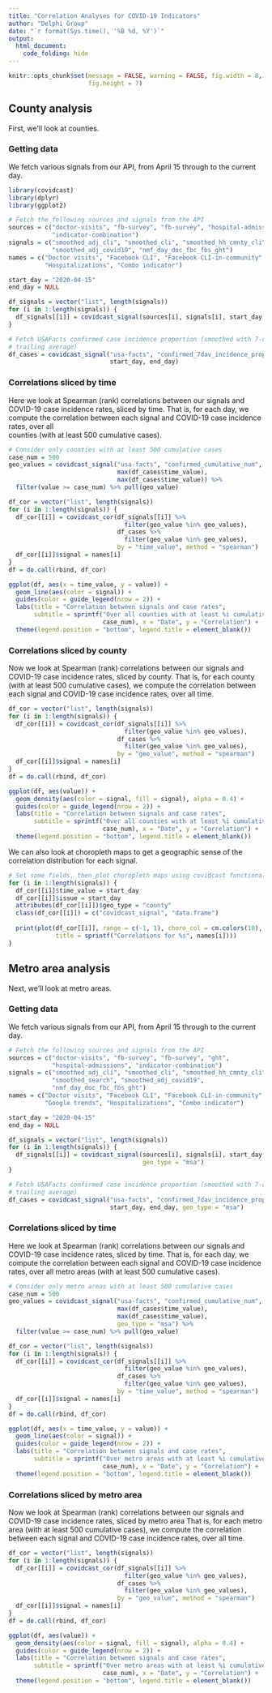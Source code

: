 ```yaml
---
title: "Correlation Analyses for COVID-19 Indicators"
author: "Delphi Group"
date: "`r format(Sys.time(), '%B %d, %Y')`"
output:
  html_document:
    code_folding: hide
---
```


```r
knitr::opts_chunk$set(message = FALSE, warning = FALSE, fig.width = 8, 
                      fig.height = 7)
```

## County analysis

First, we'll look at counties. 

### Getting data 

We fetch various signals from our API, from April 15 through to the current day.

```r
library(covidcast)
library(dplyr)
library(ggplot2)

# Fetch the following sources and signals from the API 
sources = c("doctor-visits", "fb-survey", "fb-survey", "hospital-admissions", 
            "indicator-combination")
signals = c("smoothed_adj_cli", "smoothed_cli", "smoothed_hh_cmnty_cli", 
            "smoothed_adj_covid19", "nmf_day_doc_fbc_fbs_ght")
names = c("Doctor visits", "Facebook CLI", "Facebook CLI-in-community", 
          "Hospitalizations", "Combo indicator")

start_day = "2020-04-15"
end_day = NULL

df_signals = vector("list", length(signals))
for (i in 1:length(signals)) {
  df_signals[[i]] = covidcast_signal(sources[i], signals[i], start_day, end_day)
}

# Fetch USAFacts confirmed case incidence proportion (smoothed with 7-day 
# trailing average)
df_cases = covidcast_signal("usa-facts", "confirmed_7dav_incidence_prop",
                            start_day, end_day)
```

### Correlations sliced by time

Here we look at Spearman (rank) correlations between our signals and COVID-19
case incidence rates, sliced by time. That is, for each day, we compute the 
correlation between each signal and COVID-19 case incidence rates, over all  
counties (with at least 500 cumulative cases). 

```r
# Consider only counties with at least 500 cumulative cases
case_num = 500
geo_values = covidcast_signal("usa-facts", "confirmed_cumulative_num",
                              max(df_cases$time_value), 
                              max(df_cases$time_value)) %>%
  filter(value >= case_num) %>% pull(geo_value)

df_cor = vector("list", length(signals))
for (i in 1:length(signals)) {
  df_cor[[i]] = covidcast_cor(df_signals[[i]] %>% 
                                filter(geo_value %in% geo_values), 
                              df_cases %>% 
                                filter(geo_value %in% geo_values), 
                              by = "time_value", method = "spearman")
  df_cor[[i]]$signal = names[i]
}
df = do.call(rbind, df_cor)

ggplot(df, aes(x = time_value, y = value)) +
  geom_line(aes(color = signal)) +
  guides(color = guide_legend(nrow = 2)) +
  labs(title = "Correlation between signals and case rates",
       subtitle = sprintf("Over all counties with at least %i cumulative cases",
                          case_num), x = "Date", y = "Correlation") +
  theme(legend.position = "bottom", legend.title = element_blank())
```

### Correlations sliced by county

Now we look at Spearman (rank) correlations between our signals and COVID-19
case incidence rates, sliced by county. That is, for each county (with at least
500 cumulative cases), we compute the correlation between each signal and 
COVID-19 case incidence rates, over all time.

```r
df_cor = vector("list", length(signals))
for (i in 1:length(signals)) {
  df_cor[[i]] = covidcast_cor(df_signals[[i]] %>% 
                                filter(geo_value %in% geo_values), 
                              df_cases %>% 
                                filter(geo_value %in% geo_values), 
                              by = "geo_value", method = "spearman")
  df_cor[[i]]$signal = names[i]
}
df = do.call(rbind, df_cor)

ggplot(df, aes(value)) +
  geom_density(aes(color = signal, fill = signal), alpha = 0.4) +
  guides(color = guide_legend(nrow = 2)) +
  labs(title = "Correlation between signals and case rates",
       subtitle = sprintf("Over all counties with at least %i cumulative cases",
                          case_num), x = "Date", y = "Correlation") +
  theme(legend.position = "bottom", legend.title = element_blank())
```

We can also look at choropleth maps to get a geographic sense of the correlation
distribution for each signal.

```r
# Set some fields, then plot choropleth maps using covidcast functionality
for (i in 1:length(signals)) {
  df_cor[[i]]$time_value = start_day
  df_cor[[i]]$issue = start_day
  attributes(df_cor[[i]])$geo_type = "county"
  class(df_cor[[i]]) = c("covidcast_signal", "data.frame")
  
  print(plot(df_cor[[i]], range = c(-1, 1), choro_col = cm.colors(10),
             title = sprintf("Correlations for %s", names[i])))
}
```

## Metro area analysis

Next, we'll look at metro areas. 

### Getting data 

We fetch various signals from our API, from April 15 through to the current day.

```r
# Fetch the following sources and signals from the API 
sources = c("doctor-visits", "fb-survey", "fb-survey", "ght",
            "hospital-admissions", "indicator-combination")
signals = c("smoothed_adj_cli", "smoothed_cli", "smoothed_hh_cmnty_cli", 
            "smoothed_search", "smoothed_adj_covid19", 
            "nmf_day_doc_fbc_fbs_ght")
names = c("Doctor visits", "Facebook CLI", "Facebook CLI-in-community", 
          "Google trends", "Hospitalizations", "Combo indicator")

start_day = "2020-04-15"
end_day = NULL

df_signals = vector("list", length(signals))
for (i in 1:length(signals)) {
  df_signals[[i]] = covidcast_signal(sources[i], signals[i], start_day, end_day,
                                     geo_type = "msa")
}

# Fetch USAFacts confirmed case incidence proportion (smoothed with 7-day
# trailing average)
df_cases = covidcast_signal("usa-facts", "confirmed_7dav_incidence_prop",
                            start_day, end_day, geo_type = "msa")
```

### Correlations sliced by time

Here we look at Spearman (rank) correlations between our signals and COVID-19
case incidence rates, sliced by time. That is, for each day, we compute the 
correlation between each signal and COVID-19 case incidence rates, over all 
metro areas (with at least 500 cumulative cases). 

```r
# Consider only metro areas with at least 500 cumulative cases
case_num = 500
geo_values = covidcast_signal("usa-facts", "confirmed_cumulative_num",
                              max(df_cases$time_value), 
                              max(df_cases$time_value), 
                              geo_type = "msa") %>%
  filter(value >= case_num) %>% pull(geo_value)

df_cor = vector("list", length(signals))
for (i in 1:length(signals)) {
  df_cor[[i]] = covidcast_cor(df_signals[[i]] %>% 
                                filter(geo_value %in% geo_values), 
                              df_cases %>% 
                                filter(geo_value %in% geo_values), 
                              by = "time_value", method = "spearman")
  df_cor[[i]]$signal = names[i]
}
df = do.call(rbind, df_cor)

ggplot(df, aes(x = time_value, y = value)) +
  geom_line(aes(color = signal)) +
  guides(color = guide_legend(nrow = 2)) +
  labs(title = "Correlation between signals and case rates",
       subtitle = sprintf("Over metro areas with at least %i cumulative cases",
                          case_num), x = "Date", y = "Correlation") +
  theme(legend.position = "bottom", legend.title = element_blank())
```

### Correlations sliced by metro area

Now we look at Spearman (rank) correlations between our signals and COVID-19
case incidence rates, sliced by metro area That is, for each metro area (with at 
least 500 cumulative cases), we compute the correlation between each signal and 
COVID-19 case incidence rates, over all time.

```r
df_cor = vector("list", length(signals))
for (i in 1:length(signals)) {
  df_cor[[i]] = covidcast_cor(df_signals[[i]] %>% 
                                filter(geo_value %in% geo_values), 
                              df_cases %>% 
                                filter(geo_value %in% geo_values), 
                              by = "geo_value", method = "spearman")
  df_cor[[i]]$signal = names[i]
}
df = do.call(rbind, df_cor)

ggplot(df, aes(value)) +
  geom_density(aes(color = signal, fill = signal), alpha = 0.4) +
  guides(color = guide_legend(nrow = 2)) +
  labs(title = "Correlation between signals and case rates",
       subtitle = sprintf("Over metro areas with at least %i cumulative cases",
                          case_num), x = "Date", y = "Correlation") +
  theme(legend.position = "bottom", legend.title = element_blank())
```